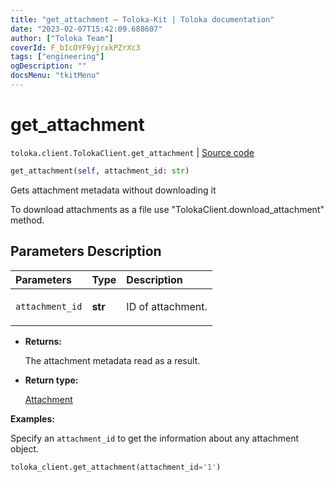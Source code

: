 ```yaml
---
title: "get_attachment — Toloka-Kit | Toloka documentation"
date: "2023-02-07T15:42:09.688607"
author: ["Toloka Team"]
coverId: F_bIcOYF9yjrxkPZrXc3
tags: ["engineering"]
ogDescription: ""
docsMenu: "tkitMenu"
---
```


# get_attachment
`toloka.client.TolokaClient.get_attachment` | [Source code](https://github.com/Toloka/toloka-kit/blob/v1.1.3/src/client/__init__.py#L802)

```python
get_attachment(self, attachment_id: str)
```

Gets attachment metadata without downloading it

To download attachments as a file use "TolokaClient.download_attachment" method.

## Parameters Description

| Parameters | Type | Description |
| :----------| :----| :-----------|
`attachment_id`|**str**|<p>ID of attachment.</p>

* **Returns:**

  The attachment metadata read as a result.

* **Return type:**

  [Attachment](/docs-new/toloka-kit/reference/toloka.client.attachment.Attachment)

**Examples:**

Specify an `attachment_id` to get the information about any attachment object.

```python
toloka_client.get_attachment(attachment_id='1')
```
